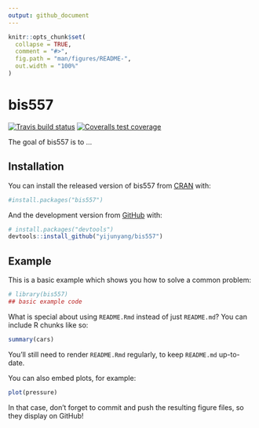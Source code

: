 ```yaml
---
output: github_document
---
```


<!-- README.md is generated from README.Rmd. Please edit that file -->

```r
knitr::opts_chunk$set(
  collapse = TRUE,
  comment = "#>",
  fig.path = "man/figures/README-",
  out.width = "100%"
)
```

# bis557

<!-- badges: start -->
[![Travis build status](https://travis-ci.com/yijunyang/bis557.svg?branch=master)](https://travis-ci.com/yijunyang/bis557)
[![Coveralls test coverage](https://coveralls.io/repos/github/yijunyang/bis557/badge.svg)](https://coveralls.io/r/yijunyang/bis557?branch=master)
<!-- badges: end -->

The goal of bis557 is to ...

## Installation

You can install the released version of bis557 from [CRAN](https://CRAN.R-project.org) with:

``` r
#install.packages("bis557")
```

And the development version from [GitHub](https://github.com/) with:

``` r
# install.packages("devtools")
devtools::install_github("yijunyang/bis557")
```
## Example

This is a basic example which shows you how to solve a common problem:

```r
# library(bis557)
## basic example code
```

What is special about using `README.Rmd` instead of just `README.md`? You can include R chunks like so:

```r
summary(cars)
```

You'll still need to render `README.Rmd` regularly, to keep `README.md` up-to-date.

You can also embed plots, for example:

```r
plot(pressure)
```

In that case, don't forget to commit and push the resulting figure files, so they display on GitHub!
